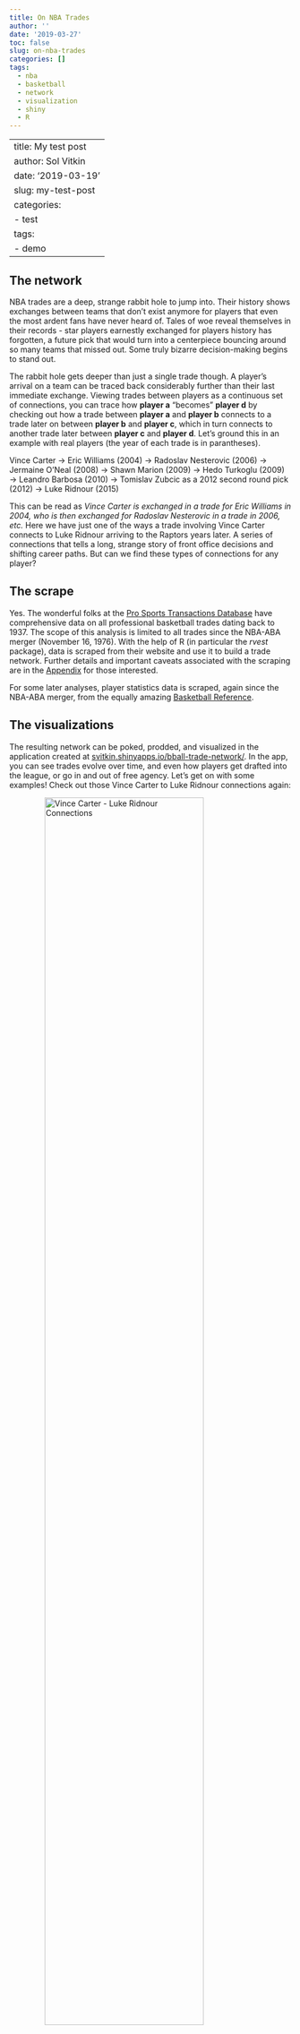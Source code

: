 ```yaml
---
title: On NBA Trades
author: ''
date: '2019-03-27'
toc: false
slug: on-nba-trades
categories: []
tags:
  - nba
  - basketball
  - network
  - visualization
  - shiny
  - R
---
```


---
title: My test post
author: Sol Vitkin
date: '2019-03-19'
slug: my-test-post
categories:
  - test
tags:
  - demo
---


## The network
NBA trades are a deep, strange rabbit hole to jump into. Their history shows exchanges between teams that don't exist anymore for players that even the most ardent fans have never heard of. Tales of woe reveal themselves in their records - star players earnestly exchanged for players history has forgotten, a future pick that would turn into a centerpiece bouncing around so many teams that missed out. Some truly bizarre decision-making begins to stand out. 

The rabbit hole gets deeper than just a single trade though. A player's arrival on a team can be traced back considerably further than their last immediate exchange. Viewing trades between players as a continuous set of connections, you can trace how **player a** "becomes" **player d** by checking out how a trade between **player a** and **player b** connects to a trade later on between **player b** and **player c**, which in turn connects to another trade later between **player c** and **player d**. Let's ground this in an example with real players (the year of each trade is in parantheses).

Vince Carter &rarr; Eric Williams (2004) &rarr; Radoslav Nesterovic (2006) &rarr; Jermaine O'Neal (2008) &rarr; Shawn Marion (2009) &rarr; Hedo Turkoglu (2009) &rarr; Leandro Barbosa (2010) &rarr; Tomislav Zubcic as a 2012 second round pick (2012) &rarr; Luke Ridnour (2015)

This can be read as *Vince Carter is exchanged in a trade for Eric Williams in 2004, who is then exchanged for Radoslav Nesterovic in a trade in 2006, etc.* Here we have just one of the ways a trade involving Vince Carter connects to Luke Ridnour arriving to the Raptors years later. A series of connections that tells a long, strange story of front office decisions and shifting career paths. But can we find these types of connections for any player? 


## The scrape
Yes. The wonderful folks at the <a href="http://prosportstransactions.com/" target="_blank">Pro Sports Transactions Database</a> have comprehensive data on all professional basketball trades dating back to 1937. The scope of this analysis is limited to all trades since the NBA-ABA merger (November 16, 1976). With the help of R (in particular the *rvest* package), data is scraped from their website and use it to build a trade network. Further details and important caveats associated with the scraping are in the [Appendix](#appendix) for those interested.

For some later analyses, player statistics data is scraped, again since the NBA-ABA merger, from the equally amazing <a href="http://basketball-reference.com/" target="_blank">Basketball Reference</a>.

## The visualizations

The resulting network can be poked, prodded, and visualized in the application created at <a href="http://svitkin.shinyapps.io/bball-trade-network/" target="_blank">svitkin.shinyapps.io/bball-trade-network/</a>. In the app, you can see trades evolve over time, and even how players get drafted into the league, or go in and out of free agency. Let's get on with some examples!
Check out those Vince Carter to Luke Ridnour connections again:

<img src="../post/bball-network-post/vincecarter-lukeridnour.gif" alt="Vince Carter - Luke Ridnour Connections" style="display:block; margin-left:auto; margin-right: auto; width: 75%; height: 75%">

Briefly contemplate this bizarre Lebron James and Luke Walton (his current coach) trade relationship:

<img src="../post/bball-network-post/lebronjames-lukewalton.png" alt="Lebron James - Luke Walton Connection" style="display:block; margin-left:auto; margin-right: auto; width: 75%; height: 75%">


Indulge my obsession with Eric Bledsoe, and check out connections with anyone who is related to his trades:

<img src="../post/bball-network-post/ericbledsoe.gif" alt="Eric Bledsoe Connections" style="display:block; margin-left:auto; margin-right: auto; width: 75%; height: 75%">

In the application, you can find more details of each trade by hovering over connections between players. Details on how paths in the trade network are created can be found in the [Appendix](#appendix).

## The forrests
We can leverage properties of networks and our scraped player data from <a href="http://basketball-reference.com/" target="_blank">Basketball Reference</a> to dig a bit deeper. In the <a href="https://www.theringer.com/nba/2019/1/30/18202947/nba-transaction-trees" target="_blank">article</a> that inspired this whole plunge, the author describes the player Arturas Gudaitis as a Forrest Gump of trades. Someone involved in all these historic, landscape changing exchanges who no one has actually heard of or seen play much (in Gudaitis's case, not at all). Players moved around as part of the labyrinthian calculations front offices make to work within the salary cap. 

How can we find these Forrest Gumps? One way is to look at the ratio of minutes played per game (in the regular season) for a player compared to the number of players they were exchanged for in trades, the idea being to identify players who don't play very much but were involved in large trades quite a bit. However, a few data-related difficulties arise in any analysis connecting the network and player data. To connect the player trade data with the player statistics data, the datasets are matched by names. Unfortunately, no match is found for 362 out of the 2,257 players (16%) in the network. Additionally players with 0 minutes played (like Arturas Gudaitis) are not in the player statistics data and therefore not matched with the network. For the simple average minutes per career statistic, players' minutes are aggregated as a weighted average of the minutes played per game, for a team in a season, and the number of games played for that team in that season.

With all that in mind, here are the players since the NBA-ABA merger who played the least and got traded the most (relatively) for the three categories of positions - guard, forward, center. Players can obviously change position over time, so to (possibly over)simplify things the first recorded position of the player in the data is used.


``` r
library(DT)
datatable(read.csv("../../static/post/bball-network-post/mpg_trade_5.csv"),
          rownames = FALSE,
          colnames = c("Player", "Position", "MPG over Career", "# of Player Exchanges", "# of Player Exchanges/MPG"),
          filter = "top",
          options = list(pageLength = 15, autoWidth = TRUE),
          caption = "Lowest 5 MPG to # Players Exchanged Ratios per Position")
```


## Appendix

### Scraping
Choices made when scraping from <a href="http://prosportstransactions.com/" target="_blank">Pro Sports Transactions Database</a>:

* Removed exchanges with future picks
* Removed exchanges with non-agreements or non-exercised picks
* Removed exchanges with unknown picks or unknown offer sheets
* Removed exchanges where agreement to waive was involved
* Removed exchanges where modification of pick was involved
* When discrepancy with media guide pointed out, used information in dataset

### Path creation
The original data scraped from the <a href="http://prosportstransactions.com/" target="_blank">Pro Sports Transactions Database</a>, is a network of players where a connection exists if two players were exchanged in a trade at some point in time. However, to create the visualizations from the application, time and team must be taken into account. A path between any two players must have sequential connections involving the same teams and must uniformly go forward or backward in time. 

Invalid date path:

player a &rarr; player b (2015) &rarr; player c (2014) &rarr; player d (2016)

Valid date path:

player a &rarr; player b (2015) &rarr; player c (2016) &rarr; player d (2017)

Invalid team path:

player a &rarr; player b (between Magic and Rockets) &rarr; player c (between Pacers and Knicks)

Valid team path:

player a &rarr; player b (between Magic and Rockets) &rarr; player c (between Rockets and Knicks)

Both team and time need to be correct for a path to be valid. To find valid paths, a <a href="https://en.wikipedia.org/wiki/Breadth-first_search" target="_blank">breadth first search</a> is used, where each connection being searched along the network is tested for date and team validity. 